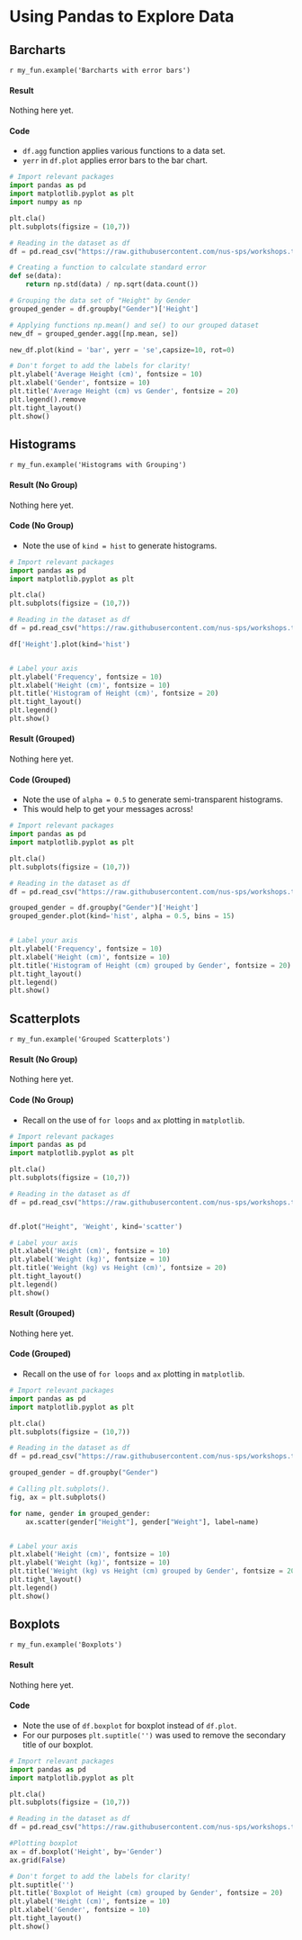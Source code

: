 # Using Pandas to Explore Data

## Barcharts

`r my_fun.example('Barcharts with error bars')`

#### Result {-}

Nothing here yet.

#### Code {-}

- `df.agg` function applies various functions to a data set.
- `yerr` in `df.plot` applies error bars to the bar chart.

```python
# Import relevant packages
import pandas as pd
import matplotlib.pyplot as plt
import numpy as np

plt.cla()
plt.subplots(figsize = (10,7))

# Reading in the dataset as df
df = pd.read_csv("https://raw.githubusercontent.com/nus-sps/workshops.tfi.data-visualisation/main/files/height-weight-metric.csv")

# Creating a function to calculate standard error
def se(data):
    return np.std(data) / np.sqrt(data.count())

# Grouping the data set of "Height" by Gender
grouped_gender = df.groupby("Gender")['Height']

# Applying functions np.mean() and se() to our grouped dataset
new_df = grouped_gender.agg([np.mean, se])

new_df.plot(kind = 'bar', yerr = 'se',capsize=10, rot=0)

# Don't forget to add the labels for clarity!
plt.ylabel('Average Height (cm)', fontsize = 10)
plt.xlabel('Gender', fontsize = 10)
plt.title('Average Height (cm) vs Gender', fontsize = 20)
plt.legend().remove
plt.tight_layout()
plt.show()
```

## Histograms

`r my_fun.example('Histograms with Grouping')`

#### Result (No Group){-}

Nothing here yet.

#### Code (No Group) {-}

- Note the use of `kind = hist` to generate histograms.

```python
# Import relevant packages
import pandas as pd
import matplotlib.pyplot as plt

plt.cla()
plt.subplots(figsize = (10,7))

# Reading in the dataset as df
df = pd.read_csv("https://raw.githubusercontent.com/nus-sps/workshops.tfi.data-visualisation/main/files/height-weight-metric.csv")

df['Height'].plot(kind='hist')


# Label your axis
plt.ylabel('Frequency', fontsize = 10)
plt.xlabel('Height (cm)', fontsize = 10)
plt.title('Histogram of Height (cm)', fontsize = 20)
plt.tight_layout()
plt.legend()
plt.show()
```

#### Result (Grouped){-}

Nothing here yet.

#### Code (Grouped) {-}

- Note the use of `alpha = 0.5` to generate semi-transparent histograms.
- This would help to get your messages across!

```python
# Import relevant packages
import pandas as pd
import matplotlib.pyplot as plt

plt.cla()
plt.subplots(figsize = (10,7))

# Reading in the dataset as df
df = pd.read_csv("https://raw.githubusercontent.com/nus-sps/workshops.tfi.data-visualisation/main/files/height-weight-metric.csv")

grouped_gender = df.groupby("Gender")['Height']
grouped_gender.plot(kind='hist', alpha = 0.5, bins = 15)


# Label your axis
plt.ylabel('Frequency', fontsize = 10)
plt.xlabel('Height (cm)', fontsize = 10)
plt.title('Histogram of Height (cm) grouped by Gender', fontsize = 20)
plt.tight_layout()
plt.legend()
plt.show()
```

## Scatterplots

`r my_fun.example('Grouped Scatterplots')`

#### Result (No Group){-}

Nothing here yet.

#### Code (No Group){-}

- Recall on the use of `for loops` and `ax` plotting in `matplotlib`.

```python
# Import relevant packages
import pandas as pd
import matplotlib.pyplot as plt

plt.cla()
plt.subplots(figsize = (10,7))

# Reading in the dataset as df
df = pd.read_csv("https://raw.githubusercontent.com/nus-sps/workshops.tfi.data-visualisation/main/files/height-weight-metric.csv")


df.plot("Height", 'Weight', kind='scatter')

# Label your axis
plt.xlabel('Height (cm)', fontsize = 10)
plt.ylabel('Weight (kg)', fontsize = 10)
plt.title('Weight (kg) vs Height (cm)', fontsize = 20)
plt.tight_layout()
plt.legend()
plt.show()
```

#### Result (Grouped){-}

Nothing here yet.

#### Code (Grouped){-}

- Recall on the use of `for loops` and `ax` plotting in `matplotlib`.

```python
# Import relevant packages
import pandas as pd
import matplotlib.pyplot as plt

plt.cla()
plt.subplots(figsize = (10,7))

# Reading in the dataset as df
df = pd.read_csv("https://raw.githubusercontent.com/nus-sps/workshops.tfi.data-visualisation/main/files/height-weight-metric.csv")

grouped_gender = df.groupby("Gender")

# Calling plt.subplots().
fig, ax = plt.subplots()

for name, gender in grouped_gender:
    ax.scatter(gender["Height"], gender["Weight"], label=name)


# Label your axis
plt.xlabel('Height (cm)', fontsize = 10)
plt.ylabel('Weight (kg)', fontsize = 10)
plt.title('Weight (kg) vs Height (cm) grouped by Gender', fontsize = 20)
plt.tight_layout()
plt.legend()
plt.show()
```

## Boxplots

`r my_fun.example('Boxplots')`

#### Result {-}

Nothing here yet.

#### Code {-}

- Note the use of `df.boxplot` for boxplot instead of `df.plot`.
- For our purposes `plt.suptitle('')` was used to remove the secondary title of our boxplot.

```python
# Import relevant packages
import pandas as pd
import matplotlib.pyplot as plt

plt.cla()
plt.subplots(figsize = (10,7))

# Reading in the dataset as df
df = pd.read_csv("https://raw.githubusercontent.com/nus-sps/workshops.tfi.data-visualisation/main/files/height-weight-metric.csv")

#Plotting boxplot
ax = df.boxplot('Height', by='Gender')
ax.grid(False)

# Don't forget to add the labels for clarity!
plt.suptitle('')
plt.title('Boxplot of Height (cm) grouped by Gender', fontsize = 20)
plt.ylabel('Height (cm)', fontsize = 10)
plt.xlabel('Gender', fontsize = 10)
plt.tight_layout()
plt.show()
```